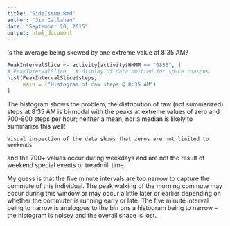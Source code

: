 ```yaml
---
title: "SideIssue.Rmd"
author: "Jim Callahan"
date: "September 20, 2015"
output: html_document
---
```


Is the average being skewed by one extreme value at 8:35 AM?

```r
PeakIntervalSlice <- activity[activity$HHMM == "0835", ]
# PeakIntervalSlice   # display of data omitted for space reasons.
hist(PeakIntervalSlice$steps,
     main = ("Histogram of raw steps @ 8:35 AM")
)

```

The histogram shows the problem; the distribution of raw (not summarized) steps 
at 8:35 AM is bi-modal with the peaks at extreme values of zero and 
700-800 steps per hour; neither a mean, nor a median is likely to summarize this well!
    
    Visual inspection of the data shows that zeros are not limited to weekends
and the 700+ values occur during weekdays and are not the result of weekend
special events or treadmill time.

My guess is that the five minute intervals are too narrow to capture the commute
of this individual. The peak walking of the morning commute may occur during
this window or may occur a little later or earlier depending on whether the commuter
is running early or late. The five minute interval being to narrow is analogous
to the bin ons a histogram being to narrow -- the histogram is noisey and the overall
shape is lost.